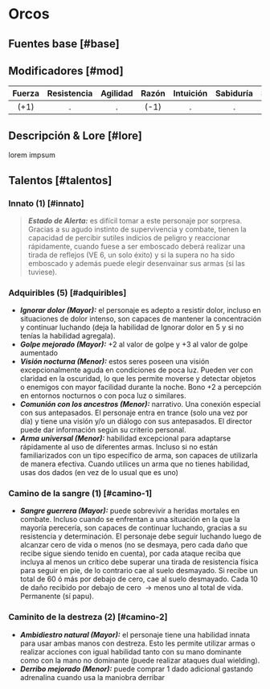 
# Orcos

## Fuentes base [#base]

<VMS v="90" m="70" a="90" />

## Modificadores [#mod]

| Fuerza | Resistencia | Agilidad | Razón | Intuición | Sabiduría | Social | Percepción | Voluntad |
| :----: | :---------: | :------: | :---: | :-------: | :-------: | :----: | :--------: | :------: |
|  (+1)  |      .      |    .     | (-1)  |     .     |     .     |   .    |    (+1)    |    .     |

<Bleed>
  <Screenshot src={placeholderImage} alt="placeholder" full />
</Bleed>

## Descripción & Lore [#lore]

lorem impsum

## Talentos [#talentos]

### Innato (1) [#innato]

> _**Estado de Alerta:**_ es difícil tomar a este personaje por sorpresa. Gracias a su agudo instinto de supervivencia y combate, tienen la capacidad de percibir sutiles indicios de peligro y reaccionar rápidamente, cuando fuese a ser emboscado deberá realizar una tirada de reflejos (VE 6, un solo éxito) y si la supera no ha sido emboscado y además puede elegir desenvainar sus armas (si las tuviese).

### Adquiribles (5) [#adquiribles]

- _**Ignorar dolor (Mayor):**_ el personaje es adepto a resistir dolor, incluso en situaciones de dolor intenso, son capaces de mantener la concentración y continuar luchando (deja la habilidad de Ignorar dolor en 5 y si no tenías la habilidad agregala).
- _**Golpe mejorado (Mayor):**_ +2 al valor de golpe y +3 al valor de golpe aumentado
- _**Visión nocturna (Menor):**_ estos seres poseen una visión excepcionalmente aguda en condiciones de poca luz. Pueden ver con claridad en la oscuridad, lo que les permite moverse y detectar objetos o enemigos con mayor facilidad durante la noche. Bono +2 a percepción en entornos nocturnos o con poca luz o similares.
- _**Comunión con los ancestros (Menor):**_ narrativo. Una conexión especial con sus antepasados. El personaje entra en trance (solo una vez por día) y tiene una visión y/o un diálogo con sus antepasados. El director puede dar información según su criterio personal.
- _**Arma universal (Menor):**_ habilidad excepcional para adaptarse rápidamente al uso de diferentes armas. Incluso si no están familiarizados con un tipo específico de arma, son capaces de utilizarla de manera efectiva. Cuando utilices un arma que no tienes habilidad, usas dos dados (en vez de lo usual que es uno)

### Camino de la sangre (1) [#camino-1]

- _**Sangre guerrera (Mayor):**_ puede sobrevivir a heridas mortales en combate. Incluso cuando se enfrentan a una situación en la que la mayoría perecería, son capaces de continuar luchando, gracias a su resistencia y determinación. El personaje debe seguir luchando luego de alcanzar cero de vida o menos (no se desmaya, pero cada daño que recibe sigue siendo tenido en cuenta), por cada ataque reciba que incluya al menos un crítico debe superar una tirada de resistencia física para seguir en pie, de lo contrario cae al suelo desmayado. Si recibe un total de 60 ó más por debajo de cero, cae al suelo desmayado. Cada 10 de daño recibido por debajo de cero  -> menos uno al total de vida. Permanente (sí papu).

### Caminito de la destreza (2) [#camino-2]

- _**Ambidiestro natural (Mayor):**_ el personaje tiene una habilidad innata para usar ambas manos con destreza. Esto les permite utilizar armas o realizar acciones con igual habilidad tanto con su mano dominante como con la mano no dominante (puede realizar ataques dual wielding).
- _**Derribo mejorado (Menor):**_ puede comprar 1 dado adicional gastando adrenalina cuando usa la maniobra derribar
